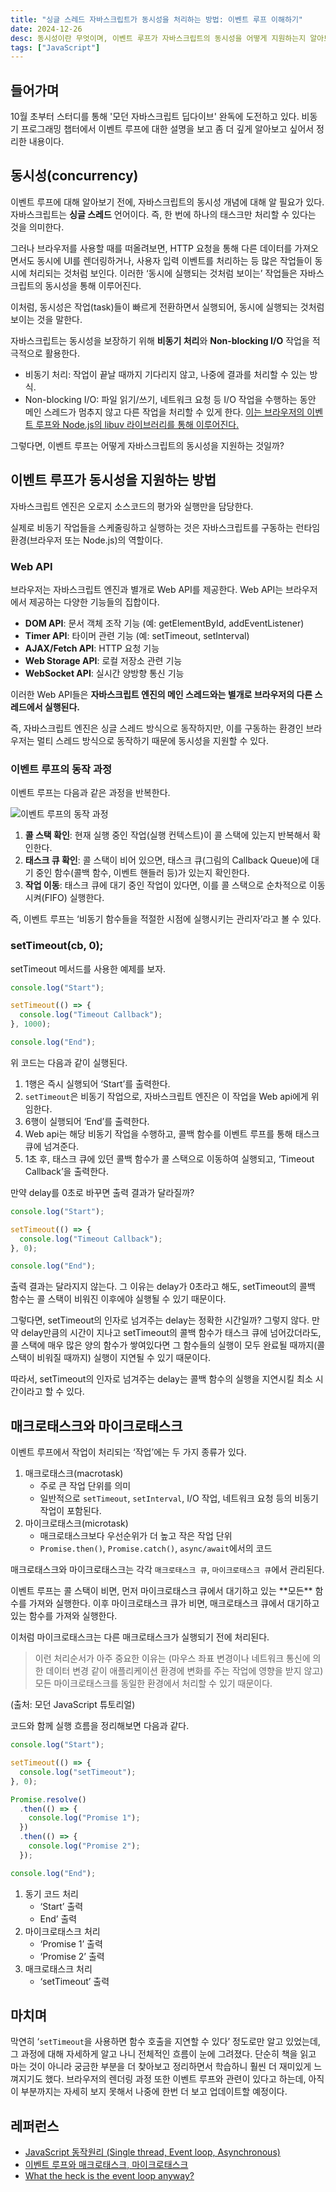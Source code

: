```yaml
---
title: "싱글 스레드 자바스크립트가 동시성을 처리하는 방법: 이벤트 루프 이해하기"
date: 2024-12-26
desc: 동시성이란 무엇이며, 이벤트 루프가 자바스크립트의 동시성을 어떻게 지원하는지 알아보자.
tags: ["JavaScript"]
---
```


## 들어가며

10월 초부터 스터디를 통해 '모던 자바스크립트 딥다이브' 완독에 도전하고 있다.
비동기 프로그래밍 챕터에서 이벤트 루프에 대한 설명을 보고 좀 더 깊게 알아보고 싶어서 정리한 내용이다.

## 동시성(concurrency)

이벤트 루프에 대해 알아보기 전에, 자바스크립트의 동시성 개념에 대해 알 필요가 있다.
자바스크립트는 **싱글 스레드** 언어이다. 즉, 한 번에 하나의 태스크만 처리할 수 있다는 것을 의미한다.

그러나 브라우저를 사용할 때를 떠올려보면, HTTP 요청을 통해 다른 데이터를 가져오면서도 동시에 UI를 렌더링하거나, 사용자 입력 이벤트를 처리하는 등 많은 작업들이 동시에 처리되는 것처럼 보인다.
이러한 ‘동시에 실행되는 것처럼 보이는’ 작업들은 자바스크립트의 동시성을 통해 이루어진다.

<Callout>
  이처럼, 동시성은 작업(task)들이 빠르게 전환하면서 실행되어, 동시에 실행되는 것처럼 보이는 것을 말한다.
</Callout>

자바스크립트는 동시성을 보장하기 위해 **비동기 처리**와 **Non-blocking I/O** 작업을 적극적으로 활용한다.

- 비동기 처리: 작업이 끝날 때까지 기다리지 않고, 나중에 결과를 처리할 수 있는 방식.
- Non-blocking I/O: 파일 읽기/쓰기, 네트워크 요청 등 I/O 작업을 수행하는 동안 메인 스레드가 멈추지 않고 다른 작업을 처리할 수 있게 한다. <u>이는 브라우저의 이벤트 루프와 Node.js의 libuv 라이브러리를 통해 이루어진다.</u>

그렇다면, 이벤트 루프는 어떻게 자바스크립트의 동시성을 지원하는 것일까?

## 이벤트 루프가 동시성을 지원하는 방법

자바스크립트 엔진은 오로지 소스코드의 평가와 실행만을 담당한다.

실제로 비동기 작업들을 스케줄링하고 실행하는 것은 자바스크립트를 구동하는 런타임 환경(브라우저 또는 Node.js)의 역할이다.

### Web API

브라우저는 자바스크립트 엔진과 별개로 Web API를 제공한다. Web API는 브라우저에서 제공하는 다양한 기능들의 집합이다.

- **DOM API**: 문서 객체 조작 기능 (예: getElementById, addEventListener)
- **Timer API**: 타이머 관련 기능 (예: setTimeout, setInterval)
- **AJAX/Fetch API**: HTTP 요청 기능
- **Web Storage API**: 로컬 저장소 관련 기능
- **WebSocket API**: 실시간 양방향 통신 기능

이러한 Web API들은 **자바스크립트 엔진의 메인 스레드와는 별개로 브라우저의 다른 스레드에서 실행된다.**

<Callout>
즉, 자바스크립트 엔진은 싱글 스레드 방식으로 동작하지만, 이를 구동하는 환경인 브라우저는 멀티 스레드 방식으로 동작하기 때문에 동시성을 지원할 수 있다.
</Callout>

### 이벤트 루프의 동작 과정

이벤트 루프는 다음과 같은 과정을 반복한다.

![이벤트 루프의 동작 과정](/image/event_loop.png)

1. **콜 스택 확인**: 현재 실행 중인 작업(실행 컨텍스트)이 콜 스택에 있는지 반복해서 확인한다.
2. **태스크 큐 확인**: 콜 스택이 비어 있으면, 태스크 큐(그림의 Callback Queue)에 대기 중인 함수(콜백 함수, 이벤트 핸들러 등)가 있는지 확인한다.
3. **작업 이동**: 태스크 큐에 대기 중인 작업이 있다면, 이를 콜 스택으로 순차적으로 이동시켜(FIFO) 실행한다.

<Callout>
즉, 이벤트 루프는 ‘비동기 함수들을 적절한 시점에 실행시키는 관리자’라고 볼 수 있다.
</Callout>

### setTimeout(cb, 0);

setTimeout 메서드를 사용한 예제를 보자.

```js showLineNumbers
console.log("Start");

setTimeout(() => {
  console.log("Timeout Callback");
}, 1000);

console.log("End");
```

위 코드는 다음과 같이 실행된다.

1. 1행은 즉시 실행되어 ‘Start’를 출력한다.
2. `setTimeout`은 비동기 작업으로, 자바스크립트 엔진은 이 작업을 Web api에게 위임한다.
3. 6행이 실행되어 ‘End’를 출력한다.
4. Web api는 해당 비동기 작업을 수행하고, 콜백 함수를 이벤트 루프를 통해 태스크 큐에 넘겨준다.
5. 1초 후, 태스크 큐에 있던 콜백 함수가 콜 스택으로 이동하여 실행되고, ‘Timeout Callback’을 출력한다.

<Callout>
만약 delay를 0초로 바꾸면 출력 결과가 달라질까?
</Callout>

```js showLineNumbers {5} 
console.log("Start");

setTimeout(() => {
  console.log("Timeout Callback");
}, 0);

console.log("End");
```

출력 결과는 달라지지 않는다.
그 이유는 delay가 0초라고 해도, setTimeout의 콜백 함수는 콜 스택이 비워진 이후에야 실행될 수 있기 때문이다.

그렇다면, setTimeout의 인자로 넘겨주는 delay는 정확한 시간일까? 그렇지 않다.
만약 delay만큼의 시간이 지나고 setTimeout의 콜백 함수가 태스크 큐에 넘어갔더라도, 콜 스택에 매우 많은 양의 함수가 쌓여있다면 그 함수들의 실행이 모두 완료될 때까지(콜 스택이 비워질 때까지) 실행이 지연될 수 있기 때문이다.

<Callout>
따라서, setTimeout의 인자로 넘겨주는 delay는 콜백 함수의 실행을 지연시킬 최소 시간이라고 할 수 있다.
</Callout>

## 매크로태스크와 마이크로태스크

이벤트 루프에서 작업이 처리되는 ‘작업’에는 두 가지 종류가 있다.

1. 매크로태스크(macrotask)
   - 주로 큰 작업 단위를 의미
   - 일반적으로 `setTimeout`, `setInterval`, I/O 작업, 네트워크 요청 등의 비동기 작업이 포함된다.
2. 마이크로태스크(microtask)
   - 매크로태스크보다 우선순위가 더 높고 작은 작업 단위
   - `Promise.then()`, `Promise.catch()`, `async/await`에서의 코드

매크로태스크와 마이크로태스크는 각각 `매크로태스크 큐`, `마이크로태스크 큐`에서 관리된다.

<Callout>
이벤트 루프는 콜 스택이 비면, 먼저 마이크로태스크 큐에서 대기하고 있는 **모든** 함수를 가져와 실행한다.
이후 마이크로태스크 큐가 비면, 매크로태스크 큐에서 대기하고 있는 함수를 가져와 실행한다.
</Callout>

이처럼 마이크로태스크는 다른 매크로태스크가 실행되기 전에 처리된다.

> 이런 처리순서가 아주 중요한 이유는 (마우스 좌표 변경이나 네트워크 통신에 의한 데이터 변경 같이 애플리케이션 환경에 변화를 주는 작업에 영향을 받지 않고) 모든 마이크로태스크를 동일한 환경에서 처리할 수 있기 때문이다.

(출처: 모던 JavaScript 튜토리얼)

코드와 함께 실행 흐름을 정리해보면 다음과 같다.

```js showLineNumbers
console.log("Start");

setTimeout(() => {
  console.log("setTimeout");
}, 0);

Promise.resolve()
  .then(() => {
    console.log("Promise 1");
  })
  .then(() => {
    console.log("Promise 2");
  });

console.log("End");
```

1. 동기 코드 처리
   - ‘Start’ 출력
   - End’ 출력
2. 마이크로태스크 처리
   - ‘Promise 1’ 출력
   - ‘Promise 2’ 출력
3. 매크로태스크 처리
   - ‘setTimeout’ 출력

## 마치며

막연히 ‘`setTimeout`을 사용하면 함수 호출을 지연할 수 있다’ 정도로만 알고 있었는데, 그 과정에 대해 자세하게 알고 나니 전체적인 흐름이 눈에 그려졌다. 단순히 책을 읽고 마는 것이 아니라 궁금한 부분을 더 찾아보고 정리하면서 학습하니 훨씬 더 재미있게 느껴지기도 했다.
브라우저의 렌더링 과정 또한 이벤트 루프와 관련이 있다고 하는데, 아직 이 부분까지는 자세히 보지 못해서 나중에 한번 더 보고 업데이트할 예정이다.

## 레퍼런스

- [JavaScript 동작원리 (Single thread, Event loop, Asynchronous)](https://medium.com/@vdongbin/javascript-%EC%9E%91%EB%8F%99%EC%9B%90%EB%A6%AC-single-thread-event-loop-asynchronous-e47e07b24d1c)
- [이벤트 루프와 매크로태스크, 마이크로태스크](https://ko.javascript.info/event-loop)
- [What the heck is the event loop anyway?](https://youtu.be/8aGhZQkoFbQ?feature=shared)
